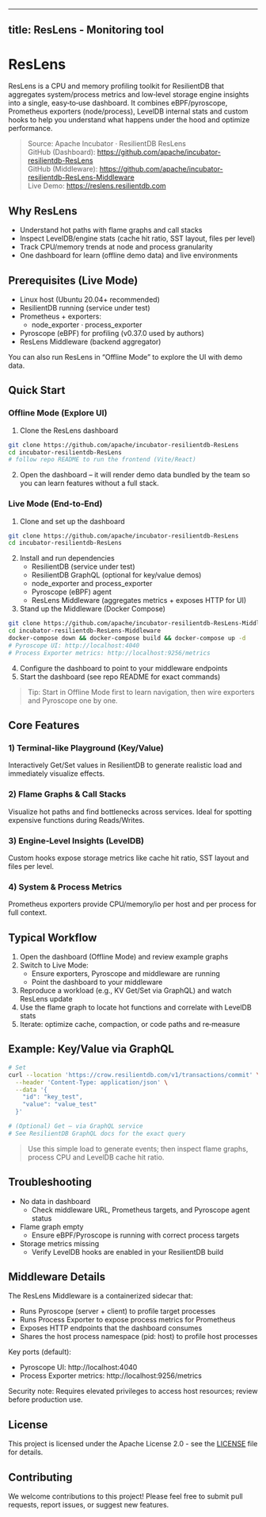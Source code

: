 
---
title: ResLens - Monitoring tool
---

# ResLens

ResLens is a CPU and memory profiling toolkit for ResilientDB that aggregates system/process metrics and low‑level storage engine insights into a single, easy‑to‑use dashboard. It combines eBPF/pyroscope, Prometheus exporters (node/process), LevelDB internal stats and custom hooks to help you understand what happens under the hood and optimize performance.

> Source: Apache Incubator · ResilientDB ResLens  
> GitHub (Dashboard): https://github.com/apache/incubator-resilientdb-ResLens  
> GitHub (Middleware): https://github.com/apache/incubator-resilientdb-ResLens-Middleware  
> Live Demo: https://reslens.resilientdb.com

## Why ResLens

- Understand hot paths with flame graphs and call stacks
- Inspect LevelDB/engine stats (cache hit ratio, SST layout, files per level)
- Track CPU/memory trends at node and process granularity
- One dashboard for learn (offline demo data) and live environments

## Prerequisites (Live Mode)

- Linux host (Ubuntu 20.04+ recommended)
- ResilientDB running (service under test)
- Prometheus + exporters:
  - node_exporter · process_exporter
- Pyroscope (eBPF) for profiling (v0.37.0 used by authors)
- ResLens Middleware (backend aggregator)

You can also run ResLens in “Offline Mode” to explore the UI with demo data.

## Quick Start

### Offline Mode (Explore UI)

1. Clone the ResLens dashboard
```bash
git clone https://github.com/apache/incubator-resilientdb-ResLens
cd incubator-resilientdb-ResLens
# follow repo README to run the frontend (Vite/React)
```
2. Open the dashboard – it will render demo data bundled by the team so you can learn features without a full stack.

### Live Mode (End‑to‑End)

1. Clone and set up the dashboard
```bash
git clone https://github.com/apache/incubator-resilientdb-ResLens
cd incubator-resilientdb-ResLens
```
2. Install and run dependencies
   - ResilientDB (service under test)
   - ResilientDB GraphQL (optional for key/value demos)
   - node_exporter and process_exporter
   - Pyroscope (eBPF) agent
   - ResLens Middleware (aggregates metrics + exposes HTTP for UI)
3. Stand up the Middleware (Docker Compose)
```bash
git clone https://github.com/apache/incubator-resilientdb-ResLens-Middleware
cd incubator-resilientdb-ResLens-Middleware
docker-compose down && docker-compose build && docker-compose up -d
# Pyroscope UI: http://localhost:4040
# Process Exporter metrics: http://localhost:9256/metrics
```
4. Configure the dashboard to point to your middleware endpoints
5. Start the dashboard (see repo README for exact commands)

> Tip: Start in Offline Mode first to learn navigation, then wire exporters and Pyroscope one by one.

## Core Features

### 1) Terminal‑like Playground (Key/Value)
Interactively Get/Set values in ResilientDB to generate realistic load and immediately visualize effects.

### 2) Flame Graphs & Call Stacks
Visualize hot paths and find bottlenecks across services. Ideal for spotting expensive functions during Reads/Writes.

### 3) Engine‑Level Insights (LevelDB)
Custom hooks expose storage metrics like cache hit ratio, SST layout and files per level.

### 4) System & Process Metrics
Prometheus exporters provide CPU/memory/io per host and per process for full context.

## Typical Workflow

1. Open the dashboard (Offline Mode) and review example graphs
2. Switch to Live Mode:
   - Ensure exporters, Pyroscope and middleware are running
   - Point the dashboard to your middleware
3. Reproduce a workload (e.g., KV Get/Set via GraphQL) and watch ResLens update
4. Use the flame graph to locate hot functions and correlate with LevelDB stats
5. Iterate: optimize cache, compaction, or code paths and re‑measure

## Example: Key/Value via GraphQL

```bash
# Set
curl --location 'https://crow.resilientdb.com/v1/transactions/commit' \
  --header 'Content-Type: application/json' \
  --data '{
    "id": "key_test",
    "value": "value_test"
  }'

# (Optional) Get – via GraphQL service
# See ResilientDB GraphQL docs for the exact query
```

> Use this simple load to generate events; then inspect flame graphs, process CPU and LevelDB cache hit ratio.

## Troubleshooting

- No data in dashboard
  - Check middleware URL, Prometheus targets, and Pyroscope agent status
- Flame graph empty
  - Ensure eBPF/Pyroscope is running with correct process targets
- Storage metrics missing
  - Verify LevelDB hooks are enabled in your ResilientDB build

## Middleware Details

The ResLens Middleware is a containerized sidecar that:

- Runs Pyroscope (server + client) to profile target processes
- Runs Process Exporter to expose process metrics for Prometheus
- Exposes HTTP endpoints that the dashboard consumes
- Shares the host process namespace (pid: host) to profile host processes

Key ports (default):

- Pyroscope UI: http://localhost:4040
- Process Exporter metrics: http://localhost:9256/metrics

Security note: Requires elevated privileges to access host resources; review before production use.

## License

This project is licensed under the Apache License 2.0 - see the [LICENSE](https://github.com/apache/incubator-resilientdb-ResLens?tab=Apache-2.0-1-ov-filehttps://github.com/apache/incubator-resilientdb-ResLens?tab=Apache-2.0-1-ov-file) file for details.

## Contributing

We welcome contributions to this project! Please feel free to submit pull requests, report issues, or suggest new features.

<Space h="xl" />
<Divider my="xl" label="Community Feedback" labelPosition="center" />

<Box mb="xl">
  <CommentSection
    pageTitle="ResLens Documentation"
    pageUrl={typeof window !== 'undefined' ? window.location.href : ''}
    repoOwner="apache"
    repoName="incubator-resilientdb-ResLens"
    labels={['user-feedback', 'documentation', 'ResLens']}
    title="Questions or Feedback about ResLens?"
  />
</Box> 